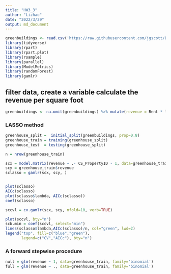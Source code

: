 ```yaml
---
title: "HW3_3"
author: "Lizhao"
date: "2022/3/29"
output: md_document
---
```


```r
greenbuildings <- read.csv('https://raw.githubusercontent.com/jgscott/ECO395M/master/data/greenbuildings.csv')
library(tidyverse)
library(rpart)
library(rpart.plot)
library(rsample) 
library(parallel)
library(ModelMetrics)
library(randomForest)
library(gamlr)
```

## filter data, create a variable calculate the revenue per square foot

```r
greenbuildings <- na.omit(greenbuildings) %>% mutate(revenue = Rent * leasing_rate)
```


### LASSO method
```r
greenhouse_split =  initial_split(greenbuildings, prop=0.8)
greenhouse_train = training(greenhouse_split)
greenhouse_test  = testing(greenhouse_split)

```

```r
n = nrow(greenhouse_train)

scx = model.matrix(revenue ~ .- CS_PropertyID - 1, data=greenhouse_train)
scy = greenhouse_train$revenue
sclasso = gamlr(scx, scy, )



```

```r
plot(sclasso)
AICc(sclasso)
plot(sclasso$lambda, AICc(sclasso))
coef(sclasso)
```
```r
sccvl = cv.gamlr(scx, scy, nfold=10, verb=TRUE)
```
```r
plot(sccvl, bty="n")
scb.min = coef(sccvl, select="min")
lines(sclasso$lambda,AICc(sclasso)/n, col="green", lwd=2)
legend("top", fill=c("blue","green"),
       legend=c("CV","AICc"), bty="n")
```



### A forward stepwise procedure
```r
null = glm(revenue ~ 1, data=greenhouse_train, family='binomial')
full = glm(revenue ~ ., data=greenhouse_train, family='binomial')
```

